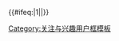 {{Userbox 
|border-c=red 
|border-s=2
|info-c=white 
|info-s=10 
|info-fc=red
|info-background=white
|id-c=#FFFFFF
|id-s=14
|id=[[File:Station Clock.svg|45px]]
|id-fc=black
|info=這個用戶正坐等他人來'''[[Template:User 全部删光|刪除用戶框]]'''。
}}<includeonly><includeonly>[[Category:坐等删除用户框的维基人|{{PAGENAME}}]]{{#ifeq:{{{real|}}}|1|{{AllowEdit|hidden=yes}}|}}</includeonly>
<noinclude>
[[Category:关注与兴趣用户框模板]]
<br style="clear:both;">{{Documentation|content=
{{humor}}
本用户框可用于让他人移除自己用户页上的用户框。若将参数<code>real</code>设为<code>1</code>，您的用户页将被加入{{tl|AllowEdit}}，并被列入[[:Category:允许其他人编辑的用户页]]中。
==参见==
*{{tl|User 全部删光}}，用于“移除”用户页中的用户框。
}}</noinclude>